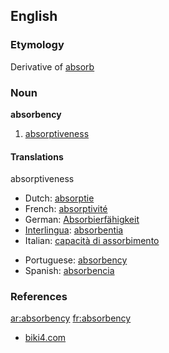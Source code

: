 ==English==
===Etymology===
Derivative of [[absorb]]
===Noun===
'''absorbency'''
# [[absorptiveness]]

====Translations====
;absorptiveness
{{top}}
*Dutch: [[absorptie]] {{f}}
*French: [[absorptivité]]
*German: [[Absorbierfähigkeit]] {{f}}
*[[Interlingua]]: [[absorbentia]]
*Italian: [[capacità di assorbimento]]
{{mid}}
*Portuguese: [[#Portuguese|absorbency]]
*Spanish: [[absorbencia]]
{{bottom}}

===References===
{{R:Webster 1913}}

[[ar:absorbency]]
[[fr:absorbency]]
* [http://biki4.com/ biki4.com]